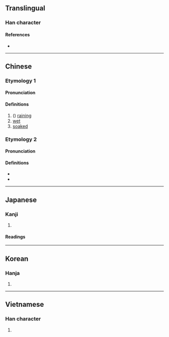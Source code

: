 {{also|泷|滝}}
{{character info/new}}
==Translingual==
{{Han simplified forms|瀧|滝|泷}}

===Han character===
{{Han char|rn=85|rad=水|as=16|sn=19|four=31111|canj=EYBP|ids=⿰氵龍}}

====References====
* {{Han ref|kx=0660.190|dkj=18671|dj=1070.120|hdz=31784.170|uh=7027|ud=28711|bh=F25D|bd=62045}}

----

==Chinese==
{{zh-forms|s=泷}}

===Etymology 1===

====Pronunciation====
{{zh-pron
|m=lóng
|c=long4,lung4
|h=pfs=
|md=
|mn=
|w=
|mc=
|oc=
|cat=v,a
}}
{{attn|ltc}}{{attn|och|Middle+Old Chinese needs to be distributed}}

====Definitions====
{{zh-hanzi}}

# ({{zh-only|瀧瀧}}) [[raining]]
# [[wet]]
# [[soaked]]

===Etymology 2===

====Pronunciation====
{{zh-pron
|m=shuāng
|c=soeng1
|w=
|mc=y
|oc=y
|cat=pn
}}

====Definitions====
{{zh-hanzi}}

* {{zh-only|瀧水|a [[river]] in [[Guangdong]] [[province]]}}
* {{zh-l|瀧岡}}

----

==Japanese==
{{ja-kanji forms|滝|瀧}}

===Kanji===
{{ja-kanji|grade=|rs=水16|shin=滝}}

# {{defn|lang=ja|sort=水16}}

====Readings====
{{ja-readings
|goon=ろう<ろう
|kanon=ろう<らう
|kun=たき
}}

----

==Korean==

===Hanja===
{{ko-hanja|hangeul=[[룡]]>[[용]]|eumhun=|rv=ryong>yong|mr=ryong>yong|y=lyong>yong}}

# {{defn|lang=ko|sort=水16}}

----

==Vietnamese==

===Han character===
{{vi-hantu|[[rông]], [[rồng]], [[sông]], [[lung]], [[sang]], [[tình]], [[tịnh]]|rs=水16}}

# {{defn|lang=vi|sort=水16}}